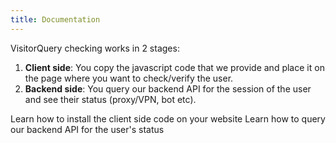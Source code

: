 ```yaml
---
title: Documentation
---
```


<Info>VisitorQuery checking works in 2 stages:</Info>

1. **Client side**: You copy the javascript code that we provide and place it on the page where you want to check/verify the user.
2. **Backend side**: You query our backend API for the session of the user and see their status (proxy/VPN, bot etc).

<CardGroup cols={2}>
  <Card
    title="Client install guide"
    icon="scroll"
    href="https://mintlify.com/docs/quickstart"
  >
    Learn how to install the client side code on your website
  </Card>
  <Card
    title="Backend API docs"
    icon="arrow-right-arrow-left"
    href="/api-reference/introduction"
  >
    Learn how to query our backend API for the user's status
  </Card>
</CardGroup>
